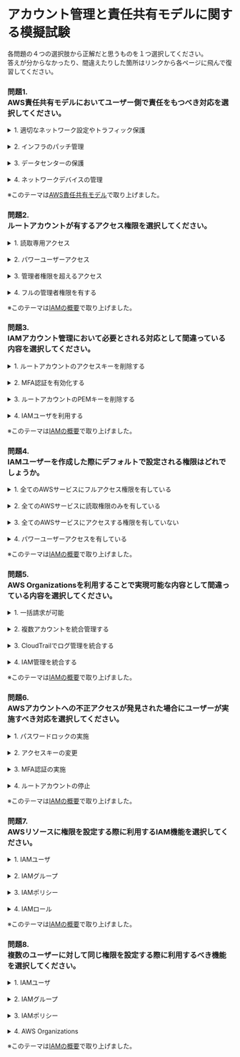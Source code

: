# アカウント管理と責任共有モデルに関する模擬試験

各問題の４つの選択肢から正解だと思うものを１つ選択してください。  
答えが分からなかったり、間違えたりした箇所はリンクから各ページに飛んで復習してください。
### 問題1. <br/>AWS責任共有モデルにおいてユーザー側で責任をもつべき対応を選択してください。
<details><summary>1. 適切なネットワーク設定やトラフィック保護</summary>正解です。<br/>AWSの責任共有モデルではインフラストラクチャレイヤーと顧客レイヤーの両方に適用される責任範囲を規定しています。<br/>AWSは主に物理的なインフラストラクチャの管理を実施し、ユーザーはAWSサービスの使用内で独自のコントロールを実施する必要があります。<br/>VPCを設定して、適切なネットワーク設定やトラフィック保護を実施するのはユーザー側の責任範囲となります。</details><br/>
<details><summary>2. インフラのパッチ管理</summary>2.は不正解です。<br/>AWSの責任共有モデルではインフラストラクチャレイヤーと顧客レイヤーの両方に適用される責任範囲を規定しています。<br/>AWSは主に物理的なインフラストラクチャの管理を実施し、ユーザーはAWSサービスの使用内で独自のコントロールを実施する必要があります。<br/>VPCを設定して、適切なネットワーク設定やトラフィック保護を実施するのはユーザー側の責任範囲となります。</details><br/>
<details><summary>3. データセンターの保護</summary>3.は不正解です。<br/>AWSの責任共有モデルではインフラストラクチャレイヤーと顧客レイヤーの両方に適用される責任範囲を規定しています。<br/>AWSは主に物理的なインフラストラクチャの管理を実施し、ユーザーはAWSサービスの使用内で独自のコントロールを実施する必要があります。<br/>VPCを設定して、適切なネットワーク設定やトラフィック保護を実施するのはユーザー側の責任範囲となります。</details><br/>
<details><summary>4. ネットワークデバイスの管理</summary>4.は不正解です。<br/>AWSの責任共有モデルではインフラストラクチャレイヤーと顧客レイヤーの両方に適用される責任範囲を規定しています。<br/>AWSは主に物理的なインフラストラクチャの管理を実施し、ユーザーはAWSサービスの使用内で独自のコントロールを実施する必要があります。<br/>VPCを設定して、適切なネットワーク設定やトラフィック保護を実施するのはユーザー側の責任範囲となります。</details>

※このテーマは[AWS責任共有モデル](aws_cp_shared_responsibility_model)で取り上げました。

### 問題2. <br/>ルートアカウントが有するアクセス権限を選択してください。
<details><summary>1. 読取専用アクセス</summary>1.は不正解です。<br/>ルートアカウントはあらゆる設定が可能であり、管理者権限アクセス以上のアクセス権限を有しています。<br/>管理者権限アクセスを有しているIAMユーザーであってもAWSとの契約変更や請求情報の確認などは実施できません。</details><br/>
<details><summary>2. パワーユーザーアクセス</summary>2.は不正解です。<br/>ルートアカウントはあらゆる設定が可能であり、管理者権限アクセス以上のアクセス権限を有しています。<br/>管理者権限アクセスを有しているIAMユーザーであってもAWSとの契約変更や請求情報の確認などは実施できません。</details><br/>
<details><summary>3. 管理者権限を超えるアクセス</summary>正解です。<br/>ルートアカウントはあらゆる設定が可能であり、管理者権限アクセス以上のアクセス権限を有しています。<br/>管理者権限アクセスを有しているIAMユーザーであってもAWSとの契約変更や請求情報の確認などは実施できません。</details><br/>
<details><summary>4. フルの管理者権限を有する</summary>4.は不正解です。<br/>ルートアカウントはあらゆる設定が可能であり、管理者権限アクセス以上のアクセス権限を有しています。<br/>管理者権限アクセスを有しているIAMユーザーであってもAWSとの契約変更や請求情報の確認などは実施できません。</details>

※このテーマは[IAMの概要](aws_cp_iam_overview)で取り上げました。

### 問題3. <br/>IAMアカウント管理において必要とされる対応として間違っている内容を選択してください。
<details><summary>1. ルートアカウントのアクセスキーを削除する</summary>1.は不正解です。<br/>ルートアカウントが不正に利用されないように、アクセスキーを削除することがまず求められます。</details><br/>
<details><summary>2. MFA認証を有効化する</summary>2.は不正解です。<br/>必須ではありませんが、ルールアカウントに対してMFA認証を有効化することが求められます。</details><br/>
<details><summary>3. ルートアカウントのPEMキーを削除する</summary>正解です。<br/>ルートアカウント自体にはPEMキーといったものはありません。</details><br/>
<details><summary>4. IAMユーザを利用する</summary>4.は不正解です。<br/>通常の利用においてはルートアカウントを停止して、IAMユーザーを利用することが求められます。</details>

※このテーマは[IAMの概要](aws_cp_iam_overview)で取り上げました。

### 問題4. <br/>IAMユーザーを作成した際にデフォルトで設定される権限はどれでしょうか。
<details><summary>1. 全てのAWSサービスにフルアクセス権限を有している</summary>1.は不正解です。<br/>IAMユーザーを作成してもポリシーを適用しなければ、全てのAWSサービスにアクセスする権限を有していないことになります。<br/>ユーザーに必要なIAMポリシーを適用することで、初めて権限が与えられます。</details><br/>
<details><summary>2. 全てのAWSサービスに読取権限のみを有している</summary>2.は不正解です。<br/>IAMユーザーを作成してもポリシーを適用しなければ、全てのAWSサービスにアクセスする権限を有していないことになります。<br/>ユーザーに必要なIAMポリシーを適用することで、初めて権限が与えられます。</details><br/>
<details><summary>3. 全てのAWSサービスにアクセスする権限を有していない</summary>正解です。<br/>IAMユーザーを作成してもポリシーを適用しなければ、全てのAWSサービスにアクセスする権限を有していないことになります。<br/>ユーザーに必要なIAMポリシーを適用することで、初めて権限が与えられます。</details><br/>
<details><summary>4. パワーユーザーアクセスを有している</summary>4.は不正解です。<br/>IAMユーザーを作成してもポリシーを適用しなければ、全てのAWSサービスにアクセスする権限を有していないことになります。<br/>ユーザーに必要なIAMポリシーを適用することで、初めて権限が与えられます。</details>

※このテーマは[IAMの概要](aws_cp_iam_overview)で取り上げました。

### 問題5. <br/>AWS Organizationsを利用することで実現可能な内容として間違っている内容を選択してください。
<details><summary>1. 一括請求が可能</summary>1.は不正解です。<br/>AWS Organizationsを利用することで複数AWSアカウントの一括請求が可能となります。</details><br/>
<details><summary>2. 複数アカウントを統合管理する</summary>2.は不正解です。<br/>AWS Organizationsを利用することで複数アカウントの統合管理を実現することができます。</details><br/>
<details><summary>3. CloudTrailでログ管理を統合する</summary>3.は不正解です。<br/>AWS Organizationsと連携することで、複数アカウントのログ取得を１つのアカウントに集約することができます。</details><br/>
<details><summary>4. IAM管理を統合する</summary>正解です。<br/>AWS Organizationsを利用したとしても、IAM管理は個別のAWSアカウントで実行することが必要です。</details>

※このテーマは[IAMの概要](aws_cp_iam_overview)で取り上げました。

### 問題6. <br/>AWSアカウントへの不正アクセスが発見された場合にユーザーが実施すべき対応を選択してください。
<details><summary>1. パスワードロックの実施</summary>1.は不正解です。<br/>アカウントが侵害を受けた疑いのある場合、次の操作を行います。<br/>・AWS アカウントルートユーザーのパスワードの変更<br/>・すべてのルートとAWS Identity and Access Management (IAM) アクセスキーを更新および削除します。<br/>・侵害を受けた可能性のある IAMユーザーを削除し、他のすべてのIAMユーザーのパスワードを変更します。<br/>・EC2インスタンスとAMI、EBSボリュームとスナップショット、IAMユーザーなど、作成していないアカウントのリソースを削除します。<br/>・AWSサポートセンターを通じて、AWSサポートから受け取った通知に応答してください。</details><br/>
<details><summary>2. アクセスキーの変更</summary>正解です。<br/>アカウントが侵害を受けた疑いのある場合、次の操作を行います。<br/>・AWS アカウントルートユーザーのパスワードの変更<br/>・すべてのルートとAWS Identity and Access Management (IAM) アクセスキーを更新および削除します。<br/>・侵害を受けた可能性のある IAMユーザーを削除し、他のすべてのIAMユーザーのパスワードを変更します。<br/>・EC2インスタンスとAMI、EBSボリュームとスナップショット、IAMユーザーなど、作成していないアカウントのリソースを削除します。<br/>・AWSサポートセンターを通じて、AWSサポートから受け取った通知に応答してください。</details><br/>
<details><summary>3. MFA認証の実施</summary>3.は不正解です。<br/>アカウントが侵害を受けた疑いのある場合、次の操作を行います。<br/>・AWS アカウントルートユーザーのパスワードの変更<br/>・すべてのルートとAWS Identity and Access Management (IAM) アクセスキーを更新および削除します。<br/>・侵害を受けた可能性のある IAMユーザーを削除し、他のすべてのIAMユーザーのパスワードを変更します。<br/>・EC2インスタンスとAMI、EBSボリュームとスナップショット、IAMユーザーなど、作成していないアカウントのリソースを削除します。<br/>・AWSサポートセンターを通じて、AWSサポートから受け取った通知に応答してください。</details><br/>
<details><summary>4. ルートアカウントの停止</summary>4.は不正解です。<br/>アカウントが侵害を受けた疑いのある場合、次の操作を行います。<br/>・AWS アカウントルートユーザーのパスワードの変更<br/>・すべてのルートとAWS Identity and Access Management (IAM) アクセスキーを更新および削除します。<br/>・侵害を受けた可能性のある IAMユーザーを削除し、他のすべてのIAMユーザーのパスワードを変更します。<br/>・EC2インスタンスとAMI、EBSボリュームとスナップショット、IAMユーザーなど、作成していないアカウントのリソースを削除します。<br/>・AWSサポートセンターを通じて、AWSサポートから受け取った通知に応答してください。</details>

※このテーマは[IAMの概要](aws_cp_iam_overview)で取り上げました。

### 問題7. <br/>AWSリソースに権限を設定する際に利用するIAM機能を選択してください。
<details><summary>1. IAMユーザ</summary>1.は不正解です。<br/>AWS IAMロールを使用すると、通常は組織のAWSリソースにアクセスしないユーザーやサービスへのアクセスを委任できます。</details><br/>
<details><summary>2. IAMグループ</summary>2.は不正解です。<br/>AWS IAMロールを使用すると、通常は組織のAWSリソースにアクセスしないユーザーやサービスへのアクセスを委任できます。</details><br/>
<details><summary>3. IAMポリシー</summary>3.は不正解です。<br/>AWS IAMロールを使用すると、通常は組織のAWSリソースにアクセスしないユーザーやサービスへのアクセスを委任できます。</details><br/>
<details><summary>4. IAMロール</summary>正解です。<br/>AWS IAMロールを使用すると、通常は組織のAWSリソースにアクセスしないユーザーやサービスへのアクセスを委任できます。</details>

※このテーマは[IAMの概要](aws_cp_iam_overview)で取り上げました。

### 問題8. <br/>複数のユーザーに対して同じ権限を設定する際に利用するべき機能を選択してください。
<details><summary>1. IAMユーザ</summary>1.は不正解です。<br/>IAMグループを使用して、複数のユーザーにアクセス許可を付与する作業を簡素化します。</details><br/>
<details><summary>2. IAMグループ</summary>正解です。<br/>IAMグループを使用して、複数のユーザーにアクセス許可を付与する作業を簡素化します。</details><br/>
<details><summary>3. IAMポリシー</summary>3.は不正解です。<br/>IAMグループを使用して、複数のユーザーにアクセス許可を付与する作業を簡素化します。</details><br/>
<details><summary>4. AWS Organizations</summary>4.は不正解です。<br/>IAMグループを使用して、複数のユーザーにアクセス許可を付与する作業を簡素化します。</details>

※このテーマは[IAMの概要](aws_cp_iam_overview)で取り上げました。
